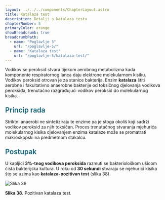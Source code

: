 ```yaml
---
layout: ../../../components/ChapterLayout.astro
title: Katalaza test
description: Detalji o katalaza testu
chapterNumber: 5
primaryColor: orange
showBreadcrumb: true
breadcrumbPath:
  - name: "Poglavlje 5"
    url: "/poglavlje-5/"
  - name: "Katalaza test"
    url: "/poglavlje-5/katalaza-test/"
---
```



Vodikov se peroksid stvara tijekom aerobnog metabolizma kada komponente respiratornog lanca daju elektrone molekularnom kisiku. Vodikov peroksid otrovan je za stanice bakterija. Enzim **katalaza** štiti aerobne i fakultativno anaerobne bakterije od toksičnog djelovanja vodikova peroksida, trenutačno razgrađujući vodikov peroksid do molekularnog kisika.

<h3 style="color: #096279; font-size: 1.4rem; font-weight: 600; margin: 1.5rem 0 1rem 0;">Princip rada</h3>

Striktni anaerobi ne sintetiziraju te enzime pa je stoga okoliš koji sadrži vodikov peroksid za njih toksičan. Proces trenutačnog stvaranja mjehurića molekularnog kisika djelovanjem enzima katalaze može se promatrati makroskopski na predmetnom stakalcu.

<h3 style="color: #096279; font-size: 1.4rem; font-weight: 600; margin: 1.5rem 0 1rem 0;">Postupak</h3>

U kapljici **3%-tnog vodikova peroksida** razmuti se bakteriološkom ušicom čista bakterijska kultura. U roku od **30 sekundi** stvaraju se mjehurići kisika što se uzima kao **katalaza-pozitivan test** (slika 38).

![Slika 38](/images/slika38.jpg)

**Slika 38.** Pozitivan katalaza test.